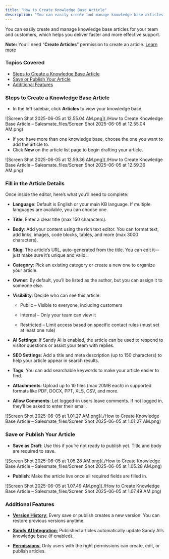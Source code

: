 ```yaml
---
title: "How to Create Knowledge Base Article"
description: "You can easily create and manage knowledge base articles for your team and customers, which helps you deliver faster and more effective support...."
---
```


You can easily create and manage knowledge base articles for your team and customers, which helps you deliver faster and more effective support.

<Note>


**Note:** You’ll need “**Create Articles**” permission to create an article. [Learn more](https://support.salesmate.io/hc/en-us/articles/44391129991449)


</Note>

### Topics Covered

*   [Steps to Create a Knowledge Base Article](https://support.salesmate.io/hc/en-us/articles/44524627800729-How-to-Create-Knowledge-Base-Article#h_01JRYNER2VX4JKG05XK0HM0Z2E)
*   [Save or Publish Your Article](https://support.salesmate.io/hc/en-us/articles/44524627800729-How-to-Create-Knowledge-Base-Article#h_01JRYNER2WBQK9H0T3SV71A7XE)
*   [Additional Features](https://support.salesmate.io/hc/en-us/articles/44524627800729-How-to-Create-Knowledge-Base-Article#h_01JRYNER2WNX1BF6XT177QJ0J7)

### Steps to Create a Knowledge Base Article

*   In the left sidebar, click **Articles** to view your knowledge base.

![Screen Shot 2025-06-05 at 12.55.04 AM.png](./How to Create Knowledge Base Article – Salesmate_files/Screen Shot 2025-06-05 at 12.55.04 AM.png)

*   If you have more than one knowledge base, choose the one you want to add the article to.
*   Click **New** on the article list page to begin drafting your article.

![Screen Shot 2025-06-05 at 12.59.36 AM.png](./How to Create Knowledge Base Article – Salesmate_files/Screen Shot 2025-06-05 at 12.59.36 AM.png)

### Fill in the Article Details

Once inside the editor, here’s what you’ll need to complete:

*   **Language**: Default is English or your main KB language. If multiple languages are available, you can choose one.
    
*   **Title**: Enter a clear title (max 150 characters).
    
*   **Body**: Add your content using the rich text editor. You can format text, add links, images, code blocks, tables, and more (max 3000 characters).
    
*   **Slug**: The article’s URL, auto-generated from the title. You can edit it—just make sure it’s unique and valid.
    
*   **Category**: Pick an existing category or create a new one to organize your article.
    
*   **Owner**: By default, you’ll be listed as the author, but you can assign it to someone else.
    
*   **Visibility**: Decide who can see this article:
    
    *   Public – Visible to everyone, including customers
        
    *   Internal – Only your team can view it
        
    *   Restricted – Limit access based on specific contact rules (must set at least one rule)
        
*   **AI Settings**: If Sandy AI is enabled, the article can be used to respond to visitor questions or assist your team with replies.
    
*   **SEO Settings**: Add a title and meta description (up to 150 characters) to help your article appear in search results.
    
*   **Tags**: You can add searchable keywords to make your article easier to find.
    
*   **Attachments**: Upload up to 10 files (max 20MB each) in supported formats like PDF, DOCX, PPT, XLS, CSV, and more.
    
*   **Allow Comments**: Let logged-in users leave comments. If not logged in, they’ll be asked to enter their email.
    

![Screen Shot 2025-06-05 at 1.01.27 AM.png](./How to Create Knowledge Base Article – Salesmate_files/Screen Shot 2025-06-05 at 1.01.27 AM.png)

### Save or Publish Your Article

*   **Save as Draft**: Use this if you’re not ready to publish yet. Title and body are required to save.
    

![Screen Shot 2025-06-05 at 1.05.28 AM.png](./How to Create Knowledge Base Article – Salesmate_files/Screen Shot 2025-06-05 at 1.05.28 AM.png)

*   **Publish**: Make the article live once all required fields are filled in.
    

![Screen Shot 2025-06-05 at 1.07.49 AM.png](./How to Create Knowledge Base Article – Salesmate_files/Screen Shot 2025-06-05 at 1.07.49 AM.png)

### Additional Features

*   [**Version History**:](https://support.salesmate.io/hc/en-us/articles/44524731580441) Every save or publish creates a new version. You can restore previous versions anytime.
    
*   [**Sandy AI Integration**:](https://support.salesmate.io/hc/en-us/articles/44634358977945) Published articles automatically update Sandy AI’s knowledge base (if enabled).
    
*   [**Permissions**:](https://support.salesmate.io/hc/en-us/articles/44391129991449) Only users with the right permissions can create, edit, or publish articles.